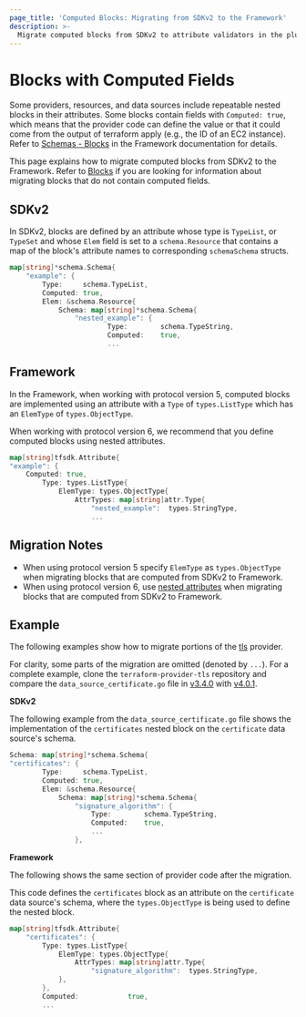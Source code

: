 ```yaml
---
page_title: 'Computed Blocks: Migrating from SDKv2 to the Framework'
description: >-
  Migrate computed blocks from SDKv2 to attribute validators in the plugin Framework.
---
```


# Blocks with Computed Fields

Some providers, resources, and data sources include repeatable nested blocks in their attributes. Some blocks contain
fields  with `Computed: true`, which means that the provider code can define the value or that it could come from the
output of terraform apply (e.g., the ID of an EC2 instance). Refer to [Schemas - Blocks](/plugin/framework/FIXME) in the
Framework documentation for details.

This page explains how to migrate computed blocks from SDKv2 to the Framework. Refer to
[Blocks](/plugin/framework/migrating/attributes-blocks/blocks) if you are looking for information about migrating blocks
that do not contain computed fields.

## SDKv2

In SDKv2, blocks are defined by an attribute whose type is `TypeList`, or `TypeSet` and whose `Elem` field is set to a
`schema.Resource` that contains a map of the block's attribute names to corresponding `schemaSchema` structs.

```go
map[string]*schema.Schema{
	"example": {
		Type:     schema.TypeList,
		Computed: true,
		Elem: &schema.Resource{
			Schema: map[string]*schema.Schema{
				"nested_example": {
						Type:        schema.TypeString,
						Computed:    true,
						...
```

## Framework

In the Framework, when working with protocol version 5, computed blocks are implemented using an attribute with a `Type`
of `types.ListType` which has an `ElemType` of `types.ObjectType`.

When working with protocol version 6, we recommend that you define computed blocks using nested attributes.

```go
map[string]tfsdk.Attribute{
"example": {
	Computed: true,
		Type: types.ListType{
			ElemType: types.ObjectType{
				AttrTypes: map[string]attr.Type{
            		"nested_example":  types.StringType,
		            ...

```
## Migration Notes

- When using protocol version 5 specify `ElemType` as `types.ObjectType` when migrating blocks that are computed from SDKv2 to Framework.
- When using protocol version 6, use [nested attributes](https://www.terraform.io/plugin/framework/schemas#attributes-1) when migrating blocks that are computed from SDKv2 to Framework.

## Example

The following examples show how to migrate portions of the [tls](https://github.com/hashicorp/terraform-provider-tls)
provider.

For clarity, some parts of the migration are omitted (denoted by `...`). For a complete example, clone the
`terraform-provider-tls` repository and compare the `data_source_certificate.go` file in
[v3.4.0](https://github.com/hashicorp/terraform-provider-tls/blob/v3.4.0/internal/provider/data_source_certificate.go)
with
[v4.0.1](https://github.com/hashicorp/terraform-provider-tls/blob/v4.0.1/internal/provider/data_source_certificate.go).

**SDKv2**

The following example from the `data_source_certificate.go` file shows the implementation of the `certificates` nested
block on the `certificate` data source's schema.

```go
Schema: map[string]*schema.Schema{
"certificates": {
		Type:     schema.TypeList,
		Computed: true,
		Elem: &schema.Resource{
			Schema: map[string]*schema.Schema{
				"signature_algorithm": {
					Type:        schema.TypeString,
					Computed:    true,
					...
				},
```

**Framework**

The following shows the same section of provider code after the migration.

This code defines the `certificates` block as an attribute on the `certificate` data source's schema, where the
`types.ObjectType` is being used to define the nested block.

```go
map[string]tfsdk.Attribute{
	"certificates": {
		Type: types.ListType{
			ElemType: types.ObjectType{
				AttrTypes: map[string]attr.Type{
					"signature_algorithm":  types.StringType,
			},
		},
		Computed:            true,
		...
```
